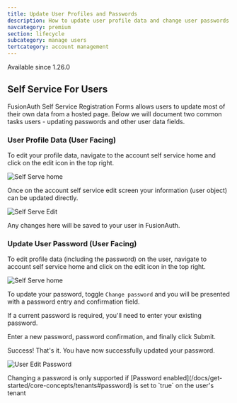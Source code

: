 ```yaml
---
title: Update User Profiles and Passwords
description: How to update user profile data and change user passwords.
navcategory: premium
section: lifecycle
subcategory: manage users
tertcategory: account management
---
```


<PremiumPlanBlurb />

<Aside type="version">
Available since 1.26.0
</Aside>

## Self Service For Users

FusionAuth Self Service Registration Forms allows users to update most of their own data from a hosted page.  Below we will document two common tasks users - updating passwords and other user data fields.

### User Profile Data (User Facing)

To edit your profile data, navigate to the account self service home and click on the edit icon in the top right.

![Self Serve home](/img/docs/lifecycle/manage-users/account-management/account-management-index-crop.png)

Once on the account self service edit screen your information (user object) can be updated directly.

![Self Serve Edit](/img/docs/lifecycle/manage-users/account-management/user-self-serve-edit-crop.png)

Any changes here will be saved to your user in FusionAuth.

### Update User Password (User Facing)

To edit profile data (including the password) on the user, navigate to account self service home and click on the edit icon in the top right.

![Self Serve home](/img/docs/lifecycle/manage-users/account-management/account-management-index-crop.png)

To update your password, toggle <InlineField>`Change password`</InlineField> and you will be presented with a password entry and confirmation field.

If a current password is required, you'll need to enter your existing password.

Enter a new password, password confirmation, and finally click <InlineUIElement>Submit</InlineUIElement>.

<Icon name="trophy" /> Success!  That's it.  You have now successfully updated your password.

![User Edit Password](/img/docs/lifecycle/manage-users/account-management/user-self-serve-edit-password-crop.png)

<Aside>
  Changing a password is only supported if [Password enabled](/docs/get-started/core-concepts/tenants#password) is set to `true` on the user's tenant
</Aside>
